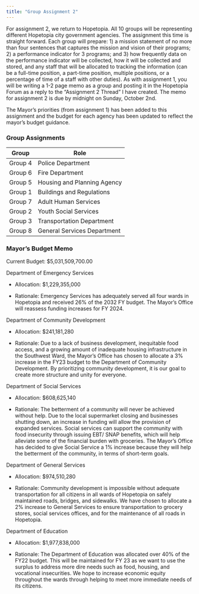 ```yaml
---
title: "Group Assignment 2"
---
```


For assignment 2, we return to Hopetopia. All 10 groups will be representing different Hopetopia city government agencies. The assignment this time is straight forward. Each group will prepare: 1) a mission statement of no more than four sentences that captures the mission and vision of their programs; 2) a performance indicator for 3 programs; and 3) how frequently data on the performance indicator will be collected, how it will be collected and stored, and any staff that will be allocated to tracking the information (can be a full-time position, a part-time position, multiple positions, or a percentage of time of a staff with other duties). As with assignment 1, you will be writing a 1-2 page memo as a group and posting it in the Hopetopia Forum as a reply to the "Assignment 2 Thread" I have created. The memo for assignment 2 is due by midnight on Sunday, October 2nd.

The Mayor's priorities (from assignment 1) has been added to this assignment and the budget for each agency has been updated to reflect the mayor's budget guidance.

### Group Assignments

| Group   | Role                        |
|---------|-----------------------------|
| Group 4 | Police Department           |
| Group 6 | Fire Department             |
| Group 5 | Housing and Planning Agency |
| Group 1 | Buildings and Regulations   |
| Group 7 | Adult Human Services        |
| Group 2 | Youth Social Services       |
| Group 3 | Transportation Department   |
| Group 8 | General Services Department |

### Mayor's Budget Memo

Current Budget: \$5,031,509,700.00

Department of Emergency Services

-   Allocation: \$1,229,355,000

-   Rationale: Emergency Services has adequately served all four wards in Hopetopia and received 26% of the 2032 FY budget. The Mayor's Office will reassess funding increases for FY 2024.

Department of Community Development

-   Allocation: \$241,181,280

-   Rationale: Due to a lack of business development, inequitable food access, and a growing amount of inadequate housing infrastructure in the Southwest Ward, the Mayor's Office has chosen to allocate a 3% increase in the FY23 budget to the Department of Community Development. By prioritizing community development, it is our goal to create more structure and unity for everyone.

Department of Social Services

-   Allocation: \$608,625,140

-   Rationale: The betterment of a community will never be achieved without help. Due to the local supermarket closing and businesses shutting down, an increase in funding will allow the provision of expanded services. Social services can support the community with food insecurity through issuing EBT/ SNAP benefits, which will help alleviate some of the financial burden with groceries. The Mayor's Office has decided to give Social Service a 1% increase because they will help the betterment of the community, in terms of short-term goals.

Department of General Services

-   Allocation: \$974,510,280

-   Rationale: Community development is impossible without adequate transportation for all citizens in all wards of Hopetopia on safely maintained roads, bridges, and sidewalks. We have chosen to allocate a 2% increase to General Services to ensure transportation to grocery stores, social services offices, and for the maintenance of all roads in Hopetopia.

Department of Education

-   Allocation: \$1,977,838,000

-   Rationale: The Department of Education was allocated over 40% of the FY22 budget. This will be maintained for FY 23 as we want to use the surplus to address more dire needs such as food, housing, and vocational insecurities. We hope to increase economic equity throughout the wards through helping to meet more immediate needs of its citizens.

